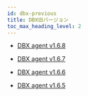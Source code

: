 ```yaml
---
id: dbx-previous
title: DBX旧バージョン
toc_max_heading_level: 2
---
```


-   [DBX agent v1.6.8](dbx-1_6_8)

-   [DBX agent v1.6.7](dbx-1_6_7)

-   [DBX agent v1.6.6](dbx-1_6_6)

-   [DBX agent v1.6.5](dbx-1_6_5)
